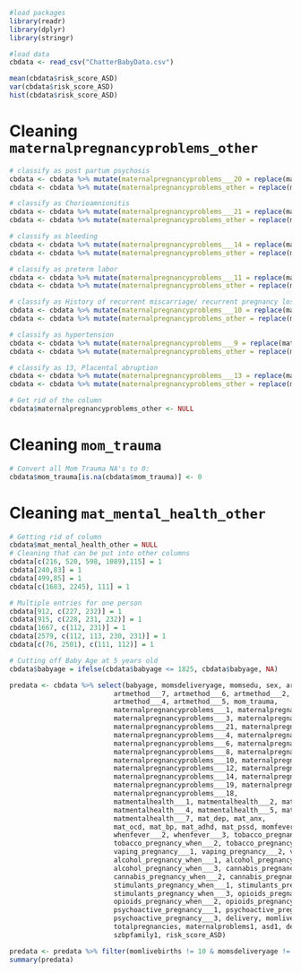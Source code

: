 ```r
#load packages
library(readr)
library(dplyr)
library(stringr)
```

```r
#load data
cbdata <- read_csv("ChatterBabyData.csv")
```

```r
mean(cbdata$risk_score_ASD)
var(cbdata$risk_score_ASD)
hist(cbdata$risk_score_ASD)
```

# Cleaning `maternalpregnancyproblems_other`
```r
# classify as post partum psychosis
cbdata <- cbdata %>% mutate(maternalpregnancyproblems___20 = replace(maternalpregnancyproblems___20, maternalpregnancyproblems_other == "post partum anxiety" | maternalpregnancyproblems_other == "Post partum anxiety" | maternalpregnancyproblems_other == "Post-partum anxiety" | maternalpregnancyproblems_other == "Postpartum hemorrhaging" | maternalpregnancyproblems_other == "Perinatal anxiety",1))
cbdata <- cbdata %>% mutate(maternalpregnancyproblems_other = replace(maternalpregnancyproblems_other, maternalpregnancyproblems_other == "post partum anxiety" | maternalpregnancyproblems_other == "Post partum anxiety" | maternalpregnancyproblems_other == "Post-partum anxiety" | maternalpregnancyproblems_other == "Postpartum hemorrhaging" | maternalpregnancyproblems_other == "Perinatal anxiety", NA ))

# classify as Chorioamnionitis 
cbdata <- cbdata %>% mutate(maternalpregnancyproblems___21 = replace(maternalpregnancyproblems___21, maternalpregnancyproblems_other == "Chorioamnionitis", 1))
cbdata <- cbdata %>% mutate(maternalpregnancyproblems_other = replace(maternalpregnancyproblems_other, maternalpregnancyproblems_other == "Chorioamnionitis", NA))

# classify as bleeding
cbdata <- cbdata %>% mutate(maternalpregnancyproblems___14 = replace(maternalpregnancyproblems___14, maternalpregnancyproblems_other == "Unusual pain in the abdomen, stress, miscarriage probability, bleeding.", 1))
cbdata <- cbdata %>% mutate(maternalpregnancyproblems_other = replace(maternalpregnancyproblems_other, maternalpregnancyproblems_other == "Unusual pain in the abdomen, stress, miscarriage probability, bleeding.", NA))

# classify as preterm labor
cbdata <- cbdata %>% mutate(maternalpregnancyproblems___11 = replace(maternalpregnancyproblems___11, maternalpregnancyproblems_other == "Early contractions with diction starting at 30 weeks. I received steroid shot to develop baby's lungs faster.", 1))
cbdata <- cbdata %>% mutate(maternalpregnancyproblems_other = replace(maternalpregnancyproblems_other, maternalpregnancyproblems_other == "Early contractions with diction starting at 30 weeks. I received steroid shot to develop baby's lungs faster.", NA))

# classify as History of recurrent miscarriage/ recurrent pregnancy loss 
cbdata <- cbdata %>% mutate(maternalpregnancyproblems___10 = replace(maternalpregnancyproblems___10, maternalpregnancyproblems_other == "Prior full term stillbirth; had double nuchal cord resulting in emergent csection at 36 weeks", 1))
cbdata <- cbdata %>% mutate(maternalpregnancyproblems_other = replace(maternalpregnancyproblems_other, maternalpregnancyproblems_other == "Prior full term stillbirth; had double nuchal cord resulting in emergent csection at 36 weeks", NA))

# classify as hypertension
cbdata <- cbdata %>% mutate(maternalpregnancyproblems___9 = replace(maternalpregnancyproblems___9, maternalpregnancyproblems_other == "Protein in urine day of induction and hypertension only at 38 weeks" | maternalpregnancyproblems_other == "Mild hypertension at 37 weeks", 1))
cbdata <- cbdata %>% mutate(maternalpregnancyproblems_other = replace(maternalpregnancyproblems_other, maternalpregnancyproblems_other == "Protein in urine day of induction and hypertension only at 38 weeks"| maternalpregnancyproblems_other == "Mild hypertension at 37 weeks", 1))

# classify as 13, Placental abruption
cbdata <- cbdata %>% mutate(maternalpregnancyproblems___13 = replace(maternalpregnancyproblems___13, maternalpregnancyproblems_other == "Calcified placenta" | maternalpregnancyproblems_other == "Placenta calcification" | maternalpregnancyproblems_other == "Placenta hematoma" | maternalpregnancyproblems_other == "placental aging" | maternalpregnancyproblems_other == "Underperfusion placenta" , 1))
cbdata <- cbdata %>% mutate(maternalpregnancyproblems_other = replace(maternalpregnancyproblems_other, maternalpregnancyproblems_other == "Calcified placenta" | maternalpregnancyproblems_other == "Placenta calcification" | maternalpregnancyproblems_other == "Placenta hematoma" | maternalpregnancyproblems_other == "placental aging"| maternalpregnancyproblems_other == "Underperfusion placenta", NA))

# Get rid of the column 
cbdata$maternalpregnancyproblems_other <- NULL
```

# Cleaning `mom_trauma`
```r
# Convert all Mom Trauma NA's to 0: 
cbdata$mom_trauma[is.na(cbdata$mom_trauma)] <- 0 
```

# Cleaning `mat_mental_health_other`

```r
# Getting rid of column
cbdata$mat_mental_health_other = NULL
# Cleaning that can be put into other columns
cbdata[c(216, 520, 598, 1089),115] = 1
cbdata[240,83] = 1
cbdata[499,85] = 1
cbdata[c(1683, 2245), 111] = 1

# Multiple entries for one person
cbdata[912, c(227, 232)] = 1
cbdata[915, c(228, 231, 232)] = 1
cbdata[1667, c(112, 231)] = 1
cbdata[2579, c(112, 113, 230, 231)] = 1
cbdata[c(76, 2501), c(111, 112)] = 1
```

```r
# Cutting off Baby Age at 5 years old
cbdata$babyage = ifelse(cbdata$babyage <= 1825, cbdata$babyage, NA)
```

```r
predata <- cbdata %>% select(babyage, momsdeliveryage, momsedu, sex, art, artmethod___1,
                          artmethod___7, artmethod___6, artmethod___2, artmethod___3,
                          artmethod___4, artmethod___5, mom_trauma,
                          maternalpregnancyproblems___1, maternalpregnancyproblems___2,
                          maternalpregnancyproblems___3, maternalpregnancyproblems___15,
                          maternalpregnancyproblems___21, maternalpregnancyproblems___16,
                          maternalpregnancyproblems___4, maternalpregnancyproblems___5,
                          maternalpregnancyproblems___6, maternalpregnancyproblems___7,
                          maternalpregnancyproblems___8, maternalpregnancyproblems___9,
                          maternalpregnancyproblems___10, maternalpregnancyproblems___11,
                          maternalpregnancyproblems___12, maternalpregnancyproblems___13,
                          maternalpregnancyproblems___14, maternalpregnancyproblems___17,
                          maternalpregnancyproblems___19, maternalpregnancyproblems___20,
                          maternalpregnancyproblems___18,
                          matmentalhealth___1, matmentalhealth___2, matmentalhealth___3,
                          matmentalhealth___4, matmentalhealth___5, matmentalhealth___6,
                          matmentalhealth___7, mat_dep, mat_anx,
                          mat_ocd, mat_bp, mat_adhd, mat_pssd, momfever, whenfever___1,
                          whenfever___2, whenfever___3, tobacco_pregnancy_when___1,
                          tobacco_pregnancy_when___2, tobacco_pregnancy_when___3,
                          vaping_pregnancy___1, vaping_pregnancy___2, vaping_pregnancy___3,
                          alcohol_pregnancy_when___1, alcohol_pregnancy_when___2,
                          alcohol_pregnancy_when___3, cannabis_pregnancy_when___1,
                          cannabis_pregnancy_when___2, cannabis_pregnancy_when___3,
                          stimulants_pregnancy_when___1, stimulants_pregnancy_when___2,
                          stimulants_pregnancy_when___3, opioids_pregnancy_when___1,
                          opioids_pregnancy_when___2, opioids_pregnancy_when___3,
                          psychoactive_pregnancy___1, psychoactive_pregnancy___2,
                          psychoactive_pregnancy___3, delivery, momlivebirths,
                          totalpregnancies, maternalproblems1, asd1, deaf1, ddfamily1,
                          szbpfamily1, risk_score_ASD) 
```



```r
predata <- predata %>% filter(momlivebirths != 10 & momsdeliveryage != 12 | momlivebirths != 10 & momsdeliveryage != 18)
summary(predata)
```

